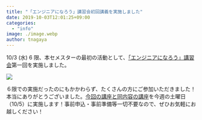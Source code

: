 ```yaml
---
title: "「エンジニアになろう」講習会初回講義を実施しました"
date: 2019-10-03T12:01:25+09:00
categories:
  - "info"
image: ./image.webp
author: tnagaya
---
```


10/3 (水) 6 限、本セメスターの最初の活動として、[「エンジニアになろう」講習会](https://utcode.net/2019/info/2019a-schedule/)第一回を実施しました。

![](./people.webp)

６限での実施だったのにもかかわらず、たくさんの方にご参加いただきました！本当にありがとうございました。[今回の講座と同内容の講座](https://utcode.net/2019/info/2019a-first-lecture/)を今週の土曜日（10/5）に実施します！事前申込・事前準備等一切不要なので、ぜひお気軽にお越しください！
